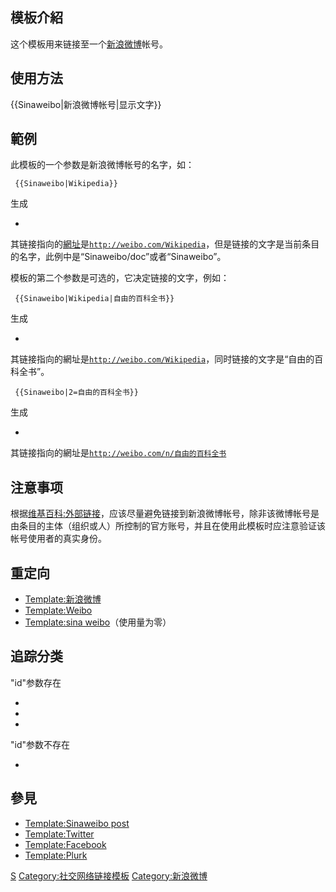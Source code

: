 <noinclude>{{template doc page viewed directly}}</noinclude>
{{Uses Wikidata|P3579}}
{{Warning|[[Wikipedia:外部链接|外部链接指引]]建议[[WP:ELNO|避免链接到新浪微博]]，除非其资料为[[WP:ELOFFICIAL|官方帐号]]，由条目叙述的主题（组织或人物）所控制，且该帐号为读者提供独特内容，与其他官方网站没有显著联系。维基百科不是帮助微博用户在微博上找页面的目录。合法的微博帐户通常会有可靠的来源指明，或通过新浪微博“认证”。}}
{{high-risk|8857}}

== 模板介紹 ==
这个模板用来链接至一个[[新浪微博]]帐号。

== 使用方法 ==
<nowiki>{{Sinaweibo|新浪微博帐号|显示文字}}</nowiki>

== 範例 ==
此模板的一个参数是新浪微博帐号的名字，如：

  <nowiki>{{Sinaweibo|Wikipedia}}</nowiki>
生成
*{{Sinaweibo|Wikipedia}}

其链接指向的[[網址]]是<tt>http://weibo.com/Wikipedia</tt>，但是链接的文字是当前条目的名字，此例中是“Sinaweibo/doc”或者“Sinaweibo”。

模板的第二个参数是可选的，它决定链接的文字，例如：

  <nowiki>{{Sinaweibo|Wikipedia|自由的百科全书}}</nowiki>
生成
*{{Sinaweibo|Wikipedia|自由的百科全书}}

其链接指向的網址是<tt>http://weibo.com/Wikipedia</tt>，同时链接的文字是“自由的百科全书”。

  <nowiki>{{Sinaweibo|2=自由的百科全书}}</nowiki>
生成
*{{Sinaweibo|2=自由的百科全书}}
其链接指向的網址是<tt>http://weibo.com/n/自由的百科全书</tt>

== 注意事项 ==
根据[[维基百科:外部链接]]，应该尽量避免链接到新浪微博帐号，除非该微博帐号是由条目的主体（组织或人）所控制的官方账号，并且在使用此模板时应注意验证该帐号使用者的真实身份。

== 重定向 ==
*[[Template:新浪微博]]
*[[Template:Weibo]]
*[[Template:sina weibo]]（使用量为零）

==追踪分类==
; "id"参数存在
* {{clc|不在維基數據的新浪微博用户名}}
* {{clc|與維基數據不同的新浪微博用户名}}
* {{clc|與維基數據相同的新浪微博用户名}}
; "id"参数不存在
* {{clc|缺少ID的新浪微博模板}}

== 參見 ==
*[[Template:Sinaweibo post]]
*[[Template:Twitter]]
*[[Template:Facebook]]
*[[Template:Plurk]]

<includeonly>
[[Category:外部资源模板|S]]
[[Category:社交网络链接模板]]
[[Category:新浪微博]]
</includeonly>